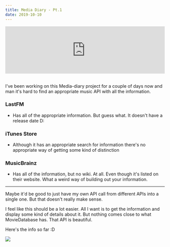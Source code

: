 ```yaml
---
title: Media Diary - Pt.1
date: 2019-10-10
---
```



<iframe
  allow="autoplay *; encrypted-media *;"
  frameborder="0"
  height="150"
  style="width:100%;overflow:hidden;background:transparent;"
  sandbox="allow-forms allow-popups allow-same-origin allow-scripts allow-storage-access-by-user-activation allow-top-navigation-by-user-activation"
  src="https://embed.music.apple.com/us/album/serpent/1478896425?i=1478896426"
></iframe>

<br />
<br />

I've been working on this Media-diary project for a couple of days now and man it's hard to find an
appropriate music API with all the information.

### LastFM

- Has all of the appropriate information. But guess what. It doesn't have a release date D:

### iTunes Store

- Although it has an appropriate search for information there's no appropriate way of getting some
  kind of distinction

### MusicBrainz

- Has all of the information, but no wiki. At all. Even though it's listed on their website. What a
  weird way of building out your information.

---

Maybe it'd be good to just have my own API call from different APIs into a single one. But that doesn't
really make sense.

I feel like this should be a lot easier. All I want is to get the information and display some kind
of details about it. But nothing comes close to what MovieDatabase has. That API is beautiful.

Here's the info so far :D

<img src={img} />

